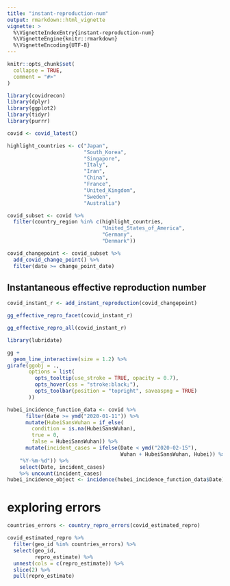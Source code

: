 ```yaml
---
title: "instant-reproduction-num"
output: rmarkdown::html_vignette
vignette: >
  %\VignetteIndexEntry{instant-reproduction-num}
  %\VignetteEngine{knitr::rmarkdown}
  %\VignetteEncoding{UTF-8}
---
```


```r
knitr::opts_chunk$set(
  collapse = TRUE,
  comment = "#>"
)
```

```r
library(covidrecon)
library(dplyr)
library(ggplot2)
library(tidyr)
library(purrr)
```

```r
covid <- covid_latest()
```

```r
highlight_countries <- c("Japan",
                         "South_Korea",
                         "Singapore",
                         "Italy",
                         "Iran",
                         "China",
                         "France",
                         "United_Kingdom",
                         "Sweden",
                         "Australia")

```

```r
covid_subset <- covid %>% 
  filter(country_region %in% c(highlight_countries, 
                               "United_States_of_America", 
                               "Germany", 
                               "Denmark"))

covid_changepoint <- covid_subset %>% 
  add_covid_change_point() %>% 
  filter(date >= change_point_date)
```

## Instantaneous effective reproduction number

```r
covid_instant_r <- add_instant_reproduction(covid_changepoint)
```

```r
gg_effective_repro_facet(covid_instant_r)
```

```r

gg_effective_repro_all(covid_instant_r)

```


```r
library(lubridate)

gg + 
  geom_line_interactive(size = 1.2) %>% 
girafe(ggobj = .,
       options = list(
         opts_tooltip(use_stroke = TRUE, opacity = 0.7),
         opts_hover(css = "stroke:black;"),
         opts_toolbar(position = "topright", saveaspng = TRUE)
       ))

hubei_incidence_function_data <- covid %>%
      filter(date >= ymd("2020-01-11")) %>% 
      mutate(HubeiSansWuhan = if_else(
        condition = is.na(HubeiSansWuhan), 
        true = 0, 
        false = HubeiSansWuhan)) %>%
      mutate(incident_cases = ifelse(Date < ymd("2020-02-15"),
                                     Wuhan + HubeiSansWuhan, Hubei)) %>% mutate(date = format(date, 
    "%Y-%m-%d")) %>% 
    select(Date, incident_cases) 
    %>% uncount(incident_cases)
hubei_incidence_object <- incidence(hubei_incidence_function_data$Date)
```


# exploring errors

```r
countries_errors <- country_repro_errors(covid_estimated_repro)

covid_estimated_repro %>% 
  filter(geo_id %in% countries_errors) %>% 
  select(geo_id,
         repro_estimate) %>% 
  unnest(cols = c(repro_estimate)) %>% 
  slice(2) %>% 
  pull(repro_estimate) 
```
